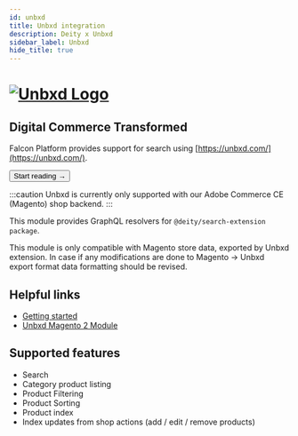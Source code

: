 ```yaml
---
id: unbxd
title: Unbxd integration
description: Deity x Unbxd
sidebar_label: Unbxd
hide_title: true
---
```



<h1>
<a href="https://www.unbxd.com/" rel="noreferrer noopener" target="_blank" aria-label="visit the Unbxd site" className="invert">
  <img src="/docs/img/docs/platform/unbxd-logo.svg" alt="Unbxd Logo" className="height80 pb20"/>
</a>
</h1>

<h2>Digital Commerce Transformed</h2>

Falcon Platform provides support for search using [https://unbxd.com/](https://unbxd.com/).

<Button variant="contained" size="medium" href="/docs/integrations/unbxd/getting-started">
  Start reading →
</Button>
<div className="mb60"></div>

:::caution
Unbxd is currently only supported with our Adobe Commerce CE (Magento) shop backend.
:::

This module provides GraphQL resolvers for `@deity/search-extension package`.

This module is only compatible with Magento store data, exported by Unbxd extension. In case if any modifications are done to Magento -> Unbxd export format data formatting should be revised.

## Helpful links

- [Getting started](/docs/integrations/unbxd/getting-started)
- [Unbxd Magento 2 Module](https://github.com/unbxd/Magento-2-Extension)

## Supported features

- Search
- Category product listing
- Product Filtering
- Product Sorting
- Product index
- Index updates from shop actions (add / edit / remove products)
